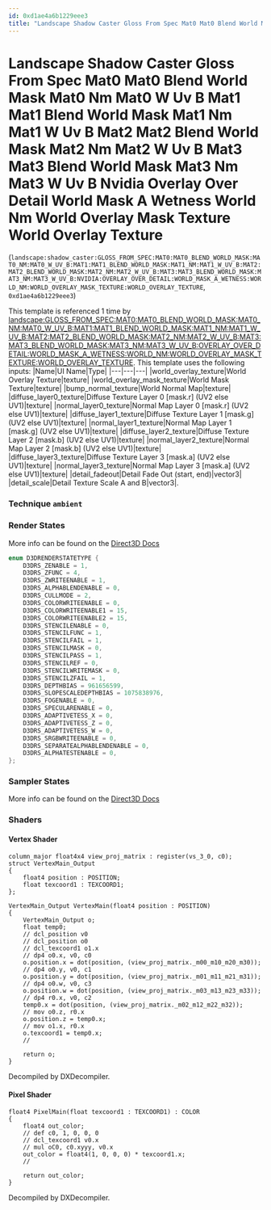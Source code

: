 ```yaml
---
id: 0xd1ae4a6b1229eee3
title: "Landscape Shadow Caster Gloss From Spec Mat0 Mat0 Blend World Mask Mat0 Nm Mat0 W Uv B Mat1 Mat1 Blend World Mask Mat1 Nm Mat1 W Uv B Mat2 Mat2 Blend World Mask Mat2 Nm Mat2 W Uv B Mat3 Mat3 Blend World Mask Mat3 Nm Mat3 W Uv B Nvidia Overlay Over Detail World Mask A Wetness World Nm World Overlay Mask Texture World Overlay Texture"
---
```


# Landscape Shadow Caster Gloss From Spec Mat0 Mat0 Blend World Mask Mat0 Nm Mat0 W Uv B Mat1 Mat1 Blend World Mask Mat1 Nm Mat1 W Uv B Mat2 Mat2 Blend World Mask Mat2 Nm Mat2 W Uv B Mat3 Mat3 Blend World Mask Mat3 Nm Mat3 W Uv B Nvidia Overlay Over Detail World Mask A Wetness World Nm World Overlay Mask Texture World Overlay Texture
(`landscape:shadow_caster:GLOSS_FROM_SPEC:MAT0:MAT0_BLEND_WORLD_MASK:MAT0_NM:MAT0_W_UV_B:MAT1:MAT1_BLEND_WORLD_MASK:MAT1_NM:MAT1_W_UV_B:MAT2:MAT2_BLEND_WORLD_MASK:MAT2_NM:MAT2_W_UV_B:MAT3:MAT3_BLEND_WORLD_MASK:MAT3_NM:MAT3_W_UV_B:NVIDIA:OVERLAY_OVER_DETAIL:WORLD_MASK_A_WETNESS:WORLD_NM:WORLD_OVERLAY_MASK_TEXTURE:WORLD_OVERLAY_TEXTURE`, `0xd1ae4a6b1229eee3`)

This template is referenced 1 time by [landscape:GLOSS_FROM_SPEC:MAT0:MAT0_BLEND_WORLD_MASK:MAT0_NM:MAT0_W_UV_B:MAT1:MAT1_BLEND_WORLD_MASK:MAT1_NM:MAT1_W_UV_B:MAT2:MAT2_BLEND_WORLD_MASK:MAT2_NM:MAT2_W_UV_B:MAT3:MAT3_BLEND_WORLD_MASK:MAT3_NM:MAT3_W_UV_B:OVERLAY_OVER_DETAIL:WORLD_MASK_A_WETNESS:WORLD_NM:WORLD_OVERLAY_MASK_TEXTURE:WORLD_OVERLAY_TEXTURE](/docs/Generated/Render%20Templates/base.render_template_database#landscape-gloss-from-spec-mat0-mat0-blend-world-mask-mat0-nm-mat0-w-uv-b-mat1-mat1-blend-world-mask-mat1-nm-mat1-w-uv-b-mat2-mat2-blend-world-mask-mat2-nm-mat2-w-uv-b-mat3-mat3-blend-world-mask-mat3-nm-mat3-w-uv-b-overlay-over-detail-world-mask-a-wetness-world-nm-world-overlay-mask-texture-world-overlay-texture).
This template uses the following inputs:
 |Name|UI Name|Type|
|---|---|---|
|world_overlay_texture|World Overlay Texture|texture|
|world_overlay_mask_texture|World Mask Texture|texture|
|bump_normal_texture|World Normal Map|texture|
|diffuse_layer0_texture|Diffuse Texture Layer 0 [mask.r] (UV2 else UV1)|texture|
|normal_layer0_texture|Normal Map Layer 0 [mask.r] (UV2 else UV1)|texture|
|diffuse_layer1_texture|Diffuse Texture Layer 1 [mask.g] (UV2 else UV1)|texture|
|normal_layer1_texture|Normal Map Layer 1 [mask.g] (UV2 else UV1)|texture|
|diffuse_layer2_texture|Diffuse Texture Layer 2 [mask.b] (UV2 else UV1)|texture|
|normal_layer2_texture|Normal Map Layer 2 [mask.b] (UV2 else UV1)|texture|
|diffuse_layer3_texture|Diffuse Texture Layer 3 [mask.a] (UV2 else UV1)|texture|
|normal_layer3_texture|Normal Map Layer 3 [mask.a] (UV2 else UV1)|texture|
|detail_fadeout|Detail Fade Out (start, end)|vector3|
|detail_scale|Detail Texture Scale A and B|vector3|.

### Technique `ambient`
### Render States
More info can be found on the [Direct3D Docs](https://learn.microsoft.com/en-us/windows/win32/direct3d9/d3drenderstatetype)
```cpp
enum D3DRENDERSTATETYPE {
	D3DRS_ZENABLE = 1,
	D3DRS_ZFUNC = 4,
	D3DRS_ZWRITEENABLE = 1,
	D3DRS_ALPHABLENDENABLE = 0,
	D3DRS_CULLMODE = 2,
	D3DRS_COLORWRITEENABLE = 0,
	D3DRS_COLORWRITEENABLE1 = 15,
	D3DRS_COLORWRITEENABLE2 = 15,
	D3DRS_STENCILENABLE = 0,
	D3DRS_STENCILFUNC = 1,
	D3DRS_STENCILFAIL = 1,
	D3DRS_STENCILMASK = 0,
	D3DRS_STENCILPASS = 1,
	D3DRS_STENCILREF = 0,
	D3DRS_STENCILWRITEMASK = 0,
	D3DRS_STENCILZFAIL = 1,
	D3DRS_DEPTHBIAS = 961656599,
	D3DRS_SLOPESCALEDEPTHBIAS = 1075838976,
	D3DRS_FOGENABLE = 0,
	D3DRS_SPECULARENABLE = 0,
	D3DRS_ADAPTIVETESS_X = 0,
	D3DRS_ADAPTIVETESS_Z = 0,
	D3DRS_ADAPTIVETESS_W = 0,
	D3DRS_SRGBWRITEENABLE = 0,
	D3DRS_SEPARATEALPHABLENDENABLE = 0,
	D3DRS_ALPHATESTENABLE = 0,
};
```
### Sampler States
More info can be found on the [Direct3D Docs](https://learn.microsoft.com/en-us/windows/win32/direct3d9/d3dsamplerstatetype)
### Shaders
#### Vertex Shader
```hlsl
column_major float4x4 view_proj_matrix : register(vs_3_0, c0);
struct VertexMain_Output
{
    float4 position : POSITION;
    float texcoord1 : TEXCOORD1;
};

VertexMain_Output VertexMain(float4 position : POSITION)
{
    VertexMain_Output o;
    float temp0;
    // dcl_position v0
    // dcl_position o0
    // dcl_texcoord1 o1.x
    // dp4 o0.x, v0, c0
    o.position.x = dot(position, (view_proj_matrix._m00_m10_m20_m30));
    // dp4 o0.y, v0, c1
    o.position.y = dot(position, (view_proj_matrix._m01_m11_m21_m31));
    // dp4 o0.w, v0, c3
    o.position.w = dot(position, (view_proj_matrix._m03_m13_m23_m33));
    // dp4 r0.x, v0, c2
    temp0.x = dot(position, (view_proj_matrix._m02_m12_m22_m32));
    // mov o0.z, r0.x
    o.position.z = temp0.x;
    // mov o1.x, r0.x
    o.texcoord1 = temp0.x;
    // 

    return o;
}
```
Decompiled by DXDecompiler.
#### Pixel Shader
```hlsl
float4 PixelMain(float texcoord1 : TEXCOORD1) : COLOR
{
    float4 out_color;
    // def c0, 1, 0, 0, 0
    // dcl_texcoord1 v0.x
    // mul oC0, c0.xyyy, v0.x
    out_color = float4(1, 0, 0, 0) * texcoord1.x;
    // 

    return out_color;
}
```
Decompiled by DXDecompiler.
